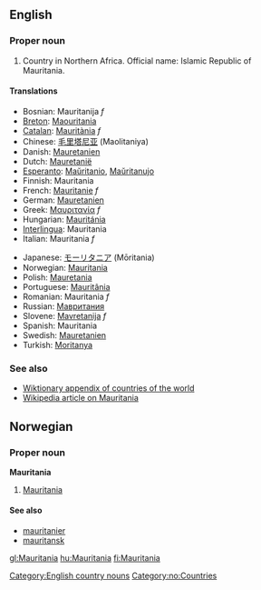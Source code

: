==English==

===Proper noun===
# Country in Northern Africa.  Official name: Islamic Republic of Mauritania.
<!-- encyclopedic: see Wikipedia for this
# Name of an ocean liner built in the 20th [[century]].
-->

====Translations====
{{top}}
*Bosnian: Mauritanija ''f''
*[[Breton]]: [[Maouritania]]
*[[Catalan]]: [[Mauritània]] ''f''
*Chinese: [[毛里塔尼亚]] (Maolitaniya)
*Danish: [[Mauretanien]]
*Dutch: [[Mauretanië]]
*[[Esperanto]]: [[Maŭritanio]], [[Maŭritanujo]]
*Finnish: Mauritania
*French: [[Mauritanie]] ''f''
*German: [[Mauretanien]]
*Greek: [[Μαυριτανία]] ''f''
*Hungarian: [[Mauritánia]]
*[[Interlingua]]: Mauritania
*Italian: Mauritania ''f''
{{mid}}
*Japanese: [[モーリタニア]] (Mōritania)
*Norwegian: [[#Norwegian|Mauritania]]
*Polish: [[Mauretania]]
*Portuguese: [[Mauritânia]]
*Romanian: Mauritania ''f''
*Russian: [[Мавритания]]
*Slovene: [[Mavretanija]] ''f''
*Spanish: Mauritania
*Swedish: [[Mauretanien]]
*Turkish: [[Moritanya]]
{{bottom}}

===See also===
*[[Wiktionary_Appendix:Countries of the world|Wiktionary appendix of countries of the world]]
*[[w:Mauritania|Wikipedia article on Mauritania]]
[[Category:English country nouns]]

==Norwegian==
===Proper noun===
[[Category:no:Countries]]
'''Mauritania'''
#[[#English|Mauritania]]
====See also====
*[[mauritanier]]
*[[mauritansk]]

[[gl:Mauritania]]
[[hu:Mauritania]]
[[fi:Mauritania]]